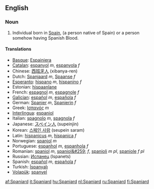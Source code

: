 ==English==

===Noun===
{{en-noun}}

# Individual born in [[w:Spain|Spain]], (a person native of Spain) or a person somehow having Spanish Blood.

====Translations====

*[[Basque]]: [[Espainiera]]
*[[Catalan]]: [[espanyol]] ''m'', [[espanyola]] ''f''
*Chinese: [[西班牙人]] (xibanya-ren)
*Dutch: [[Spanjaard]] ''m'', [[Spaanse]] ''f''
*[[Esperanto]]: [[hispano]] ''m'', [[hispanino]] ''f''
*Estonian: [[hispaanlane]]
*French: [[espagnol]] ''m'', [[espagnole]] ''f''
*[[Galician]]: [[español]] ''m'', [[española]] ''f''
*German: [[Spanier]] ''m'', [[Spanierin]] ''f''
*Greek: [[Ισπανός]] ''m''
*[[Interlingua]]: [[espaniol]]
*Italian: [[spagnolo]] ''m'', [[spagnola]] ''f''
*Japanese: [[スペイン人]] (supeinjin)
*Korean: [[스페인 사람]] (seupein saram)
*Latin: [[hispanicus]] ''m'', [[hispanica]] ''f''
*Norwegian: [[spanjol]] ''m''
*Portuguese: [[espanhol]] ''m'', [[espanhola]] ''f''
*Romanian: [[spaniol]] ''m'', [[spaniol&#259;]] ''f'', [[spanioli]] ''m pl'', [[spaniole]] ''f pl''
*Russian: [[Испанец]] (Ispanets)
*Spanish: [[español]] ''m'', [[española]] ''f''
*Turkish: [[İspanyalı]]
*[[Volapük]]: [[spanyel]]

[[af:Spaniard]]
[[it:Spaniard]]
[[hu:Spaniard]]
[[nl:Spaniard]]
[[ru:Spaniard]]
[[fi:Spaniard]]